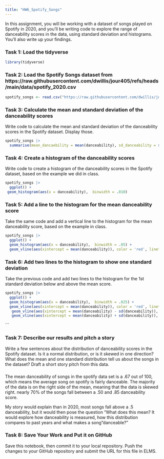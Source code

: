 ```yaml
---
title: "HW6_Spotify_Songs"
---
```


In this assignment, you will be working with a dataset of songs played on Spotify in 2020, and you'll be writing code to explore the range of danceability scores in the data, using standard deviation and histograms. You'll also write up your findings.

### Task 1: Load the tidyverse

```r
library(tidyverse)
```

### Task 2: Load the Spotify Songs dataset from https://raw.githubusercontent.com/dwillis/jour405/refs/heads/main/data/spotify_2020.csv

```r
spotify_songs <- read.csv("https://raw.githubusercontent.com/dwillis/jour405/refs/heads/main/data/spotify_2020.csv")
```

### Task 3: Calculate the mean and standard deviation of the danceability scores

Write code to calculate the mean and standard deviation of the danceability scores in the Spotify dataset. Display those.

```r
spotify_songs |> 
  summarise(mean_dancaebility = mean(danceability), sd_danceability = sd(danceability))

```

### Task 4: Create a histogram of the danceability scores

Write code to create a histogram of the danceability scores in the Spotify dataset, based on the example we did in class.

```r
spotify_songs |> 
  ggplot() + 
 geom_histogram(aes(x = danceability),  binwidth = .010) 
```

### Task 5: Add a line to the histogram for the mean danceability score

Take the same code and add a vertical line to the histogram for the mean danceability score, based on the example in class.

```r
spotify_songs |> 
  ggplot() + 
  geom_histogram(aes(x = danceability),  binwidth = .05) +
  geom_vline(aes(xintercept = mean(danceability)), color = 'red', linetype = "dashed", size = 1) 
```


### Task 6: Add two lines to the histogram to show one standard deviation

Take the previous code and add two lines to the histogram for the 1st standard deviation below and above the mean score.

```r
spotify_songs |> 
  ggplot() + 
  geom_histogram(aes(x = danceability),  binwidth = .025) +
  geom_vline(aes(xintercept = mean(danceability)), color = 'red', linetype = "dashed", size = 1)  +
   geom_vline(aes(xintercept = mean(danceability) - sd(danceability)), color = 'blue', linetype = "dashed", size = 1) +
   geom_vline(aes(xintercept = mean(danceability) + sd(danceability)), color = 'green', linetype = "dashed", size = 1)
```
```

### Task 7: Describe our results and pitch a story

Write a few sentences about the distribution of danceability scores in the Spotify dataset. Is it a normal distribution, or is it skewed in one direction? What does the mean and one standard distribution tell us about the songs in the dataset? Draft a short story pitch from this data.
 

###
The mean danceability of songs in the spotify data set is a .67 out of 100, which means the average song on spotify is fairly danceable. The majority of the data is on the right side of the mean, meaning that the data is skewed right. nearly 70% of the songs fall between a .50 and .85 danceability score. 

My story would explain than in 2020, most songs fall above a .5 danceability, but it would then pose the question "What does this mean? It would explore how danceability is measured, how this distribution compares to past years and what makes a song "danceable?" 



### Task 8: Save Your Work and Put it on GitHub

Save this notebook, then commit it to your local repository. Push the changes to your GitHub repository and submit the URL for this file in ELMS.
